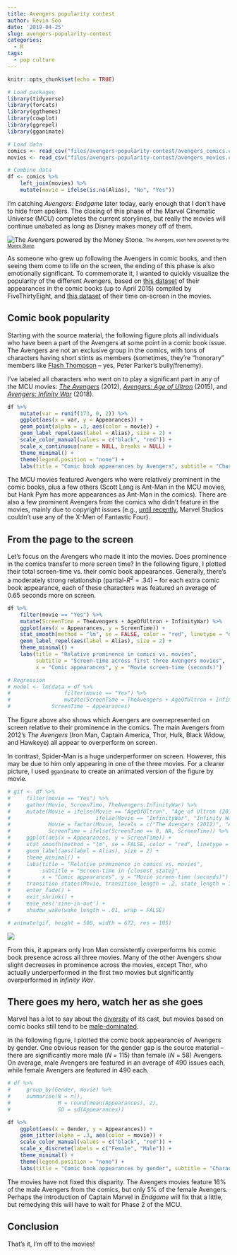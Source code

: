 ```yaml
---
title: Avengers popularity contest
author: Kevin Soo
date: '2019-04-25'
slug: avengers-popularity-contest
categories:
  - R
tags:
  - pop culture
---
```


```r
knitr::opts_chunk$set(echo = TRUE)

# Load packages
library(tidyverse)
library(forcats)
library(ggthemes)
library(cowplot)
library(ggrepel)
library(gganimate)

# Load data
comics <- read_csv("files/avengers-popularity-contest/avengers_comics.csv")
movies <- read_csv("files/avengers-popularity-contest/avengers_movies.csv")

# Combine data
df <- comics %>%
    left_join(movies) %>%
    mutate(movie = ifelse(is.na(Alias), "No", "Yes"))
```

I'm catching *Avengers: Endgame* later today, early enough that I don't have to hide from spoilers. The closing of this phase of the Marvel Cinematic Universe (MCU) completes the current storylines, but really the movies will continue unabated as long as Disney makes money off of them.

![The Avengers powered by the Money Stone.](/post/2019-04-25-avengers-popularity-contest_files/avengers.jpg)
<sub><sup>The Avengers, seen here powered by the [Money Stone](https://www.theringer.com/movies/2019/4/22/18510211/avengers-endgame-thanos-infinity-stones-guide).</sup></sub>

As someone who grew up following the Avengers in comic books, and then seeing them come to life on the screen, the ending of this phase is also emotionally significant. To commemorate it, I wanted to quickly visualize the popularity of the different Avengers, based on [this dataset](https://fivethirtyeight.com/features/avengers-death-comics-age-of-ultron/) of their appearances in the comic books (up to April 2015) compiled by FiveThirtyEight, and [this dataset](https://www.imdb.com/list/ls066620113/) of their time on-screen in the movies.

## Comic book popularity

Starting with the source material, the following figure plots all individuals who have been a part of the Avengers at some point in a comic book issue. The Avengers are not an exclusive group in the comics, with tons of characters having short stints as members (sometimes, they're "honorary" members like [Flash Thompson](http://marvel.wikia.com/Eugene_Thompson_(Earth-616)#) -- yes, Peter Parker's bully/frenemy). 

I've labeled all characters who went on to play a significant part in any of the MCU movies: [*The Avengers*](https://www.imdb.com/title/tt0848228/?ref_=ttls_li_tt) (2012), [*Avengers: Age of Ultron*](https://www.imdb.com/title/tt2395427/?ref_=ttls_li_tt) (2015), and [*Avengers: Infinity War*](https://www.imdb.com/title/tt4154756/?ref_=ttls_li_tt) (2018).

```r
df %>%
    mutate(var = runif(173, 0, 2)) %>%
    ggplot(aes(x = var, y = Appearances)) +
    geom_point(alpha = .3, aes(color = movie)) +
    geom_label_repel(aes(label = Alias), size = 2) +
    scale_color_manual(values = c("black", "red")) +
    scale_x_continuous(name = NULL, breaks = NULL) +
    theme_minimal() +
    theme(legend.position = "none") +
    labs(title = "Comic book appearances by Avengers", subtitle = "Characters from MCU movies labeled")
```

The MCU movies featured Avengers who were relatively prominent in the comic books, plus a few others (Scott Lang is Ant-Man in the MCU movies, but Hank Pym has more appearances as Ant-Man in the comics). There are also a few prominent Avengers from the comics who didn't feature in the movies, mainly due to copyright issues (e.g., [until recently](https://wegotthiscovered.com/movies/fantastic-xmen-home-marvel-studios-week/), Marvel Studios couldn't use any of the X-Men of Fantastic Four).

## From the page to the screen

Let's focus on the Avengers who made it into the movies. Does prominence in the comics transfer to more screen time? In the following figure, I plotted their total screen-time vs. their comic book appearances. Generally, there's a moderately strong relationship (partial-*R*<sup>2</sup> = .34) -- for each extra comic book appearance, each of these characters was featured an average of 0.65 seconds more on screen.

```r
df %>%
    filter(movie == "Yes") %>%
    mutate(ScreenTime = TheAvengers + AgeOfUltron + InfinityWar) %>%
    ggplot(aes(x = Appearances, y = ScreenTime)) +
    stat_smooth(method = "lm", se = FALSE, color = "red", linetype = "dashed", size = .5) +
    geom_label_repel(aes(label = Alias), size = 2) +
    theme_minimal() +
    labs(title = "Relative prominence in comics vs. movies", 
         subtitle = "Screen-time across first three Avengers movies", 
         x = "Comic appearances", y = "Movie screen-time (seconds)")

# Regression
# model <- lm(data = df %>% 
#                 filter(movie == "Yes") %>%
#                 mutate(ScreenTime = TheAvengers + AgeOfUltron + InfinityWar), 
#             ScreenTime ~ Appearances)
```

The figure above also shows which Avengers are overrepresented on screen relative to their prominence in the comics. The main Avengers from 2012's *The Avengers* (Iron Man, Captain America, Thor, Hulk, Black Widow, and Hawkeye) all appear to overperform on screen. 

In contrast, Spider-Man is a huge underperformer on screen. However, this may be due to him only appearing in one of the three movies. For a clearer picture, I used `gganimate` to create an animated version of the figure by movie.

```r
# gif <- df %>%
#     filter(movie == "Yes") %>%
#     gather(Movie, ScreenTime, TheAvengers:InfinityWar) %>%
#     mutate(Movie = ifelse(Movie == "AgeOfUltron", "Age of Ultron (2015)",
#                           ifelse(Movie == "InfinityWar", "Infinity War (2018)", "The Avengers (2012)")),
#            Movie = factor(Movie, levels = c("The Avengers (2012)", "Age of Ultron (2015)", "Infinity War (2018)")),
#            ScreenTime = ifelse(ScreenTime == 0, NA, ScreenTime)) %>%
#     ggplot(aes(x = Appearances, y = ScreenTime)) +
#     stat_smooth(method = "lm", se = FALSE, color = "red", linetype = "dashed", size = .5) +
#     geom_label(aes(label = Alias), size = 2) +
#     theme_minimal() +
#     labs(title = "Relative prominence in comics vs. movies",
#          subtitle = "Screen-time in {closest_state}",
#          x = "Comic appearances", y = "Movie screen-time (seconds)") +
#     transition_states(Movie, transition_length = .2, state_length = 1, wrap = FALSE) +
#     enter_fade() +
#     exit_shrink() +
#     ease_aes('sine-in-out') +
#     shadow_wake(wake_length = .01, wrap = FALSE)

# animate(gif, height = 500, width = 672, res = 105)
```

![](/post/2019-04-25-avengers-popularity-contest_files/animation1.gif)

From this, it appears only Iron Man consistently overperforms his comic book presence across all three movies. Many of the other Avengers show slight decreases in prominence across the movies, except Thor, who actually underperformed in the first two movies but significantly overperformed in *Infinity War*.

## There goes my hero, watch her as she goes

Marvel has a lot to say about the [diversity](https://www.bustle.com/p/what-the-infinity-war-directors-have-to-say-about-the-future-of-women-in-the-mcu-9007732) of its cast, but movies based on comic books still tend to be [male-dominated](https://www.vulture.com/2013/10/marvel-diversity-problem-avengers-shield-comics.html).

In the following figure, I plotted the comic book appearances of Avengers by gender. One obvious reason for the gender gap is the source material -- there are significantly more male (*N* = 115) than female (*N* = 58) Avengers. On average, male Avengers are featured in an average of 490 issues each, while female Avengers are featured in 490 each.

```r
# df %>%
#     group_by(Gender, movie) %>%
#     summarise(N = n(),
#               M = round(mean(Appearances), 2),
#               SD = sd(Appearances))

df %>%
    ggplot(aes(x = Gender, y = Appearances)) +
    geom_jitter(alpha = .3, aes(color = movie)) +
    scale_color_manual(values = c("black", "red")) +
    scale_x_discrete(labels = c("Female", "Male")) +
    theme_minimal() +
    theme(legend.position = "none") +
    labs(title = "Comic book appearances by gender", subtitle = "Characters from MCU movies in red")
```

The movies have not fixed this disparity. The Avengers movies feature 16% of the male Avengers from the comics, but only 5% of the female Avengers. Perhaps the introduction of Captain Marvel in *Endgame* will fix that a little, but remedying this will have to wait for Phase 2 of the MCU.

## Conclusion

That's it, I'm off to the movies!